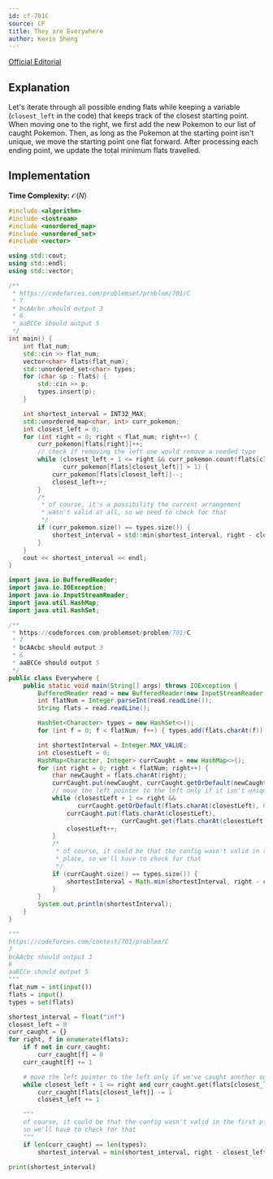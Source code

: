 ```yaml
---
id: cf-701C
source: CF
title: They are Everywhere
author: Kevin Sheng
---
```


[Official Editorial](https://codeforces.com/blog/entry/46283)

## Explanation

Let's iterate through all possible ending flats while keeping a variable ($\texttt{closest\_left}$ in the code) that keeps track of the closest starting point. When moving one to the right, we first add the new Pokemon to our list of caught Pokemon. Then, as long as the Pokemon at the starting point isn't unique, we move the starting point one flat forward. After processing each ending point, we update the total minimum flats travelled.

## Implementation

**Time Complexity:** $\mathcal{O}(N)$

<LanguageSection>
<CPPSection>

```cpp
#include <algorithm>
#include <iostream>
#include <unordered_map>
#include <unordered_set>
#include <vector>

using std::cout;
using std::endl;
using std::vector;

/**
 * https://codeforces.com/problemset/problem/701/C
 * 7
 * bcAAcbc should output 3
 * 6
 * aaBCCe should output 5
 */
int main() {
	int flat_num;
	std::cin >> flat_num;
	vector<char> flats(flat_num);
	std::unordered_set<char> types;
	for (char &p : flats) {
		std::cin >> p;
		types.insert(p);
	}

	int shortest_interval = INT32_MAX;
	std::unordered_map<char, int> curr_pokemon;
	int closest_left = 0;
	for (int right = 0; right < flat_num; right++) {
		curr_pokemon[flats[right]]++;
		// check if removing the left one would remove a needed type
		while (closest_left + 1 <= right && curr_pokemon.count(flats[closest_left]) &&
		       curr_pokemon[flats[closest_left]] > 1) {
			curr_pokemon[flats[closest_left]]--;
			closest_left++;
		}
		/*
		 * of course, it's a possibility the current arrangement
		 * wasn't valid at all, so we need to check for that
		 */
		if (curr_pokemon.size() == types.size()) {
			shortest_interval = std::min(shortest_interval, right - closest_left + 1);
		}
	}
	cout << shortest_interval << endl;
}
```

</CPPSection>
<JavaSection>

```java
import java.io.BufferedReader;
import java.io.IOException;
import java.io.InputStreamReader;
import java.util.HashMap;
import java.util.HashSet;

/**
 * https://codeforces.com/problemset/problem/701/C
 * 7
 * bcAAcbc should output 3
 * 6
 * aaBCCe should output 5
 */
public class Everywhere {
	public static void main(String[] args) throws IOException {
		BufferedReader read = new BufferedReader(new InputStreamReader(System.in));
		int flatNum = Integer.parseInt(read.readLine());
		String flats = read.readLine();

		HashSet<Character> types = new HashSet<>();
		for (int f = 0; f < flatNum; f++) { types.add(flats.charAt(f)); }

		int shortestInterval = Integer.MAX_VALUE;
		int closestLeft = 0;
		HashMap<Character, Integer> currCaught = new HashMap<>();
		for (int right = 0; right < flatNum; right++) {
			char newCaught = flats.charAt(right);
			currCaught.put(newCaught, currCaught.getOrDefault(newCaught, 0) + 1);
			// move the left pointer to the left only if it isn't unique
			while (closestLeft + 1 <= right &&
			       currCaught.getOrDefault(flats.charAt(closestLeft), 0) > 1) {
				currCaught.put(flats.charAt(closestLeft),
				               currCaught.get(flats.charAt(closestLeft)) - 1);
				closestLeft++;
			}
			/*
			 * of course, it could be that the config wasn't valid in the first
			 * place, so we'll have to check for that
			 */
			if (currCaught.size() == types.size()) {
				shortestInterval = Math.min(shortestInterval, right - closestLeft + 1);
			}
		}
		System.out.println(shortestInterval);
	}
}
```

</JavaSection>
<PySection>

```py
"""
https://codeforces.com/contest/701/problem/C
7
bcAAcbc should output 3
6
aaBCCe should output 5
"""
flat_num = int(input())
flats = input()
types = set(flats)

shortest_interval = float("inf")
closest_left = 0
curr_caught = {}
for right, f in enumerate(flats):
	if f not in curr_caught:
		curr_caught[f] = 0
	curr_caught[f] += 1

	# move the left pointer to the left only if we've caught another one like it
	while closest_left + 1 <= right and curr_caught.get(flats[closest_left], 0) > 1:
		curr_caught[flats[closest_left]] -= 1
		closest_left += 1

	"""
	of course, it could be that the config wasn't valid in the first place,
	so we'll have to check for that
	"""
	if len(curr_caught) == len(types):
		shortest_interval = min(shortest_interval, right - closest_left + 1)

print(shortest_interval)
```

</PySection>
</LanguageSection>
